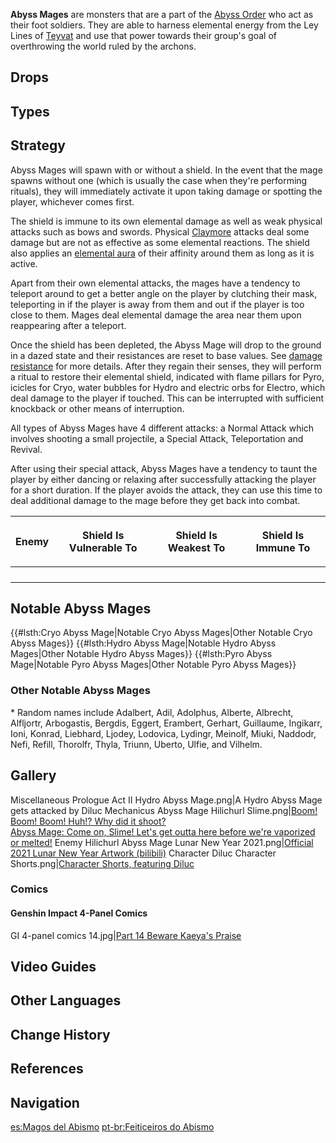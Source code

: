 {{About|the enemy type|the quest|Abyss Mage (Quest)}}
{{Terminology Infobox
|image        = <gallery>
Enemy Cryo Abyss Mage.png|Cryo
Enemy Electro Abyss Mage.png|Electro
Enemy Hydro Abyss Mage.png|Hydro
Enemy Pyro Abyss Mage.png|Pyro
</gallery>
|type         = Enemy Groups
|type2        = Abyss Order
|type3        = The Abyss
|voiceJP      = [http://amuleto.jp/talents/福間竣兵.html Fukuma Shunpei (福間竣兵)]<ref>Twitter: [https://twitter.com/fkmshunp/status/1359480435902877698 JP VA Self Announcement]</ref>
|voiceKR      = [https://namu.wiki/w/남도형 Nam Dohyeong (남도형)]<ref>YouTube: [https://youtu.be/6OoHaXl_hdY?t=209 KR VA Self Announcement]</ref>
}}
{{Description|[[Abyss]] creatures who can command the power of the elements in combat to a certain extent.<br />For unknown reasons, abyss mages are able to communicate with the [[hilichurls]], thus enabling them to manipulate their minds easily. They say abyss mages utter a long-forgotten language from which they draw magical power.}}
'''Abyss Mages''' are monsters that are a part of the [[Abyss Order]] who act as their foot soldiers. They are able to harness elemental energy from the Ley Lines of [[Teyvat]] and use that power towards their group's goal of overthrowing the world ruled by the archons.

==Drops==
{{Drops|Abyss Mages}}

==Types==
{{Enemies by Category List}}

==Strategy==
Abyss Mages will spawn with or without a shield. In the event that the mage spawns without one (which is usually the case when they're performing rituals), they will immediately activate it upon taking damage or spotting the player, whichever comes first.

The shield is immune to its own elemental damage as well as weak physical attacks such as bows and swords. Physical [[Claymore]] attacks deal some damage but are not as effective as some elemental reactions. The shield also applies an [[Gauge Unit Theory/Auras|elemental aura]] of their affinity around them as long as it is active.

Apart from their own elemental attacks, the mages have a tendency to teleport around to get a better angle on the player by clutching their mask, teleporting in if the player is away from them and out if the player is too close to them. Mages deal elemental damage the area near them upon reappearing after a teleport.

Once the shield has been depleted, the Abyss Mage will drop to the ground in a dazed state and their resistances are reset to base values. See [[Damage#Resistance|damage resistance]] for more details. After they regain their senses, they will perform a ritual to restore their elemental shield, indicated with flame pillars for Pyro, icicles for Cryo, water bubbles for Hydro and electric orbs for Electro, which deal damage to the player if touched. This can be interrupted with sufficient knockback or other means of interruption.

All types of Abyss Mages have 4 different attacks: a Normal Attack which involves shooting a small projectile, a Special Attack, Teleportation and Revival.

After using their special attack, Abyss Mages have a tendency to taunt the player by either dancing or relaxing after successfully attacking the player for a short duration. If the player avoids the attack, they can use this time to deal additional damage to the mage before they get back into combat.

{| class="fandom-table"
!Enemy
!Shield Is Vulnerable To
!Shield Is Weakest To
!Shield Is Immune To
|-
|{{Card|Cryo Abyss Mage|Cryo|type=Enemy}}
|{{Elements|Pyro,Electro, Anemo, Geo}}
|{{Elements|Pyro}}
|{{Elements|Cryo, Hydro}}
|-
|{{Card|Electro Abyss Mage|Electro|type=Enemy}}
|{{Elements|Cryo,Pyro,Hydro, Anemo, Geo}}
|{{Elements|Cryo,Pyro}}
|{{Elements|Electro}}
|-
|{{Card|Hydro Abyss Mage|Hydro|type=Enemy}}
|{{Elements|Cryo,Electro,Pyro, Anemo, Geo}}
|{{Elements|Cryo}}
|{{Elements|Hydro}}
|-
|{{Card|Pyro Abyss Mage|Pyro|type=Enemy}}
|{{Elements|Hydro,Electro,Cryo, Anemo, Geo}}
|{{Elements|Hydro}}
|{{Elements|Pyro}}
|}

==Notable Abyss Mages==
{{#lsth:Cryo Abyss Mage|Notable Cryo Abyss Mages|Other Notable Cryo Abyss Mages}}
{{#lsth:Hydro Abyss Mage|Notable Hydro Abyss Mages|Other Notable Hydro Abyss Mages}}
{{#lsth:Pyro Abyss Mage|Notable Pyro Abyss Mages|Other Notable Pyro Abyss Mages}}
===Other Notable Abyss Mages===
{{Transclude|Cryo Abyss Mage|Other Notable Cryo Abyss Mages}}{{Transclude|Hydro Abyss Mage|Other Notable Hydro Abyss Mages}}{{Transclude|Pyro Abyss Mage|Other Notable Pyro Abyss Mages}}
<nowiki>*</nowiki> Random names include Adalbert, Adil, Adolphus, Alberte, Albrecht, Alfljortr, Arbogastis, Bergdis, Eggert, Erambert, Gerhart, Guillaume, Ingikarr, Ioni, Konrad, Liebhard, Ljodey, Lodovica, Lydingr, Meinolf, Miuki, Naddodr, Nefi, Refill, Thorolfr, Thyla, Triunn, Uberto, Ulfie, and Vilhelm.

==Gallery==
<!--chronological order-->
<gallery hideaddbutton="true" captionalign="center">
Miscellaneous Prologue Act II Hydro Abyss Mage.png|A Hydro Abyss Mage gets attacked by Diluc
Mechanicus Abyss Mage Hilichurl Slime.png|[https://www.hoyolab.com/article/172200 Boom! Boom! Boom! Huh!? Why did it shoot?<br />Abyss Mage: Come on, Slime! Let's get outta here before we're vaporized or melted!] <!-- 2021/02/04 -->
Enemy Hilichurl Abyss Mage Lunar New Year 2021.png|[https://t.bilibili.com/112807231?type=2 Official 2021 Lunar New Year Artwork (bilibili)] <!--2021-02-11-->
Character Diluc Character Shorts.png|[https://twitter.com/GenshinImpact/status/1388010229539946497 Character Shorts, featuring Diluc] <!--2021-04-30-->
</gallery>

===Comics===
====Genshin Impact 4-Panel Comics====
<gallery hideaddbutton="true" captionalign="center">
GI 4-panel comics 14.jpg|[https://twitter.com/GenshinImpact/status/1373514711589879808 Part 14 Beware Kaeya's Praise]
</gallery>

==Video Guides==
{{EVT
|video1   = https://youtu.be/akP94rCLBW0
|caption1 = Farm Guide including Mondstadt, Liyue and Inazuma

|video2   = https://youtu.be/Qk1P8tHvlek
|caption2 = Farm Guide (43 total)
}}

==Other Languages==
{{Other Languages
|en       = Abyss Mage
|zhs      = 深渊法师
|zhs_rm   = Shēnyuān Fǎshī
|zht      = 深淵法師
|zht_rm   = Shēnyuān Fǎshī
|zh_tl    = Abyss Mage
|ja       = アビスの魔術師
|ja_rm    = Abisu no Majutsushi<ref>{{Ref/Quest|Abyss Mage (Quest)}}</ref>
|ja_tl    = Mage of the Abyss
|ko       = {{tt|심연|深淵}} 메이지
|ko_rm    = Simyeon Meiji
|ko_tl    = Abyss Mage
|es       = Mago del Abismo
|es_tl    = Mage of the Abyss
|fr       = Mage de l'Abîme
|fr_tl    = Mage of the Abyss
|ru       = Маг Бездны
|ru_tl    = Abyss Mage
|th       = Abyss Mage
|vi       = {{tt|Pháp Sư|法師}} {{tt|Vực|域}} Sâu
|vi_tl    = Abyss Mage
|de       = Abgrundmagier
|de_tl    = Abyss Mage
|id       = Abyss Mage
|pt       = Mago do Abismo
|pt_tl    = Mage of the Abyss
}}

==Change History==
{{Change History|1.0}}

==References==
{{Reflist|1}}

==Navigation==
{{Enemy Navbox|type=Elite}}

[[es:Magos del Abismo]]
[[pt-br:Feiticeiros do Abismo]]
